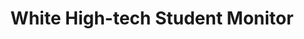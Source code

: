 ---
title: "White High-tech Student Monitor"
meta_title: "White High-tech Student Monitor craft"
description: "Craft de White High-tech Student Monitor"
rank: "s"
draft: false
name: "White High-tech Student Monitor"
recipe_img: "https://wiki.pokexgames.com/images/8/81/White_High-tech_Student_Monitor.png"
level: 100
craft_time: 432000
result: 1
value_npc: 1
ingredients:
  - name: "Study Notes"
    quantity: 1200
    item_img: "https://wiki.pokexgames.com/images/e/e4/Study_Notes.png"
    value_npc: 1
  - name: "Diamonds"
    quantity: 3
    item_img: "https://wiki.pokexgames.com/images/e/ea/Diamond.png"
    value_npc: 1
  - name: "Corrupted Champion Belts"
    quantity: 100
    item_img: "https://wiki.pokexgames.com/images/6/6b/Corrupted-Belt-of-Champion.gif"
    value_npc: 1
  - name: "Toxic Gosmes"
    quantity: 100
    item_img: "https://wiki.pokexgames.com/images/c/ca/Toxic_Gosme.png"
    value_npc: 1
  - name: "Dragon Goo"
    quantity: 90
    item_img: "https://wiki.pokexgames.com/images/d/dc/Dragon_Goo.png"
    value_npc: 1
  - name: "Gear Noses"
    quantity: 20
    item_img: "https://wiki.pokexgames.com/images/6/63/Gear_Nose.png"
    value_npc: 1
  - name: "Virtual Heads"
    quantity: 3
    item_img: "https://wiki.pokexgames.com/images/0/04/Virtual_Head.png"
    value_npc: 1
  - name: "Big Boss Hats"
    quantity: 3
    item_img: "https://wiki.pokexgames.com/images/3/31/Big_Boss_Hat.png"
    value_npc: 1
---